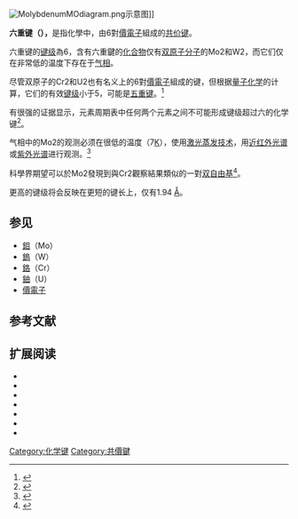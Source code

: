 {{noteTA|G1=Chemistry}}
[[File:MolybdenumMOdiagram.png|thumb]]示意图]]

'''六重键（'''{{Lang-en|Sextuple Bond}}'''），'''是指化學中，由6對[[價電子|價電子]]組成的[[共价键|共价键]]。

六重键的[[键级|键级]]為6，含有六重鍵的[[化合物|化合物]]仅有[[双原子分子|双原子分子]]的<chem>Mo2</chem>和<chem>W2</chem>，而它们仅在非常低的温度下存在于[[氣相|气相]]。

尽管双原子的<chem>Cr2</chem>和<chem>U2</chem>也有名义上的6對[[價電子|價電子]]組成的键，但根据[[量子化学|量子化学]]的计算，它们的有效[[键级|键级]]小于5，可能是[[五重键|五重键]]。<ref>{{Cite journal|title=Reaching the Maximum Multiplicity of the Covalent Chemical Bond|url=http://onlinelibrary.wiley.com/doi/10.1002/ange.200603600/abstract|last=Roos|first=Björn O.|last2=Borin|first2=Antonio C.|date=2007-02-19|journal=Angewandte Chemie|issue=9|doi=10.1002/ange.200603600|volume=119|pages=1491–1494|language=en|issn=1521-3757|last3=Gagliardi|first3=Laura|access-date=2018-01-30|archive-date=2018-01-30|archive-url=https://web.archive.org/web/20180130205904/http://onlinelibrary.wiley.com/doi/10.1002/ange.200603600/abstract|dead-url=no}}</ref>

有很强的证据显示，元素周期表中任何两个元素之间不可能形成键级超过六的化学键<ref>{{cite journal | last = Roos | first = Björn O. | coauthors = Antonio C. Borin, and Laura Gagliardi | year = 2007 | title = Reaching the Maximum Multiplicity of the Covalent Chemical Bond | journal = [[Angewandte_Chemie_International_Edition|Angewandte Chemie International Edition]] | doi = 10.1002/anie.200603600 }}</ref>。

气相中的<chem>Mo2</chem>的观测必须在很低的温度（7[[开尔文|K]]），使用[[激光蒸发技术|激光蒸发技术]]，用[[近红外光谱|近红外光谱]]或[[紫外光谱|紫外光谱]]进行观测。<ref>{{cite journal | title = On the dimers of the VIB group: a new NIR electronic state of Mo<sub>2</sub> | author = D. Kraus, M. Lorenz and V. E. Bondybey | journal = [[PhysChemComm|PhysChemComm]] | year = 2001 | volume = 4 | pages = 44 - 48 | doi = 10.1039/b104063b}}</ref> 

科學界期望可以於<chem>Mo2</chem>發現到與<chem>Cr2</chem>觀察結果類似的一對[[双自由基|双自由基]]<ref>{{cite journal | title = The Many Ways To Have a Quintuple Bond | author = Gabriel Merino, Kelling J. Donald, Jason S. D’Acchioli, and Roald Hoffmann | journal = [[J._Am._Chem._Soc.|J. Am. Chem. Soc.]] | year = 2007 | volume = 129 | issue = 49 | pages = 15295 -15302 | doi = 10.1021/ja075454b}}</ref>。 

更高的键级将会反映在更短的键长上，仅有1.94 [[埃格斯特朗_(单位)|Å]]。{{Fact}}

== 参见 ==
*[[钼|鉬]]（<chem>Mo</chem>）
*[[钨|鎢]]（<chem>W</chem>）
*[[铬|鉻]]（<chem>Cr</chem>）
*[[鈾|鈾]]（<chem>U</chem>）
*[[價電子|價電子]]

== 参考文献 ==
{{reflist}}

== 扩展阅读 ==
{{refbegin|2}}
*{{cite journal|doi=10.1021/ja00540a034|title=Dimolybdenum: nature of the sextuple bond|year=1980|author=Bruce E. Bursten; F. Albert Cotton; Michael B. Hall|journal=Journal of the American Chemical Society|volume=102|pages=6348|issue=20}}
*{{cite journal|doi=10.1016/j.chemphys.2007.05.028|title=A theoretical study of the binding and electronic spectrum of the Mo2 molecule|year=2008|author=Borin, A|journal=Chemical Physics|volume=343|pages=210|last2=Gobbo|first2=João Paulo|last3=Roos|first3=Björn O.|issue=2–3}}
*{{cite journal|doi=10.1021/j150603a001|title=The "sextuple" bond of chromium dimer|year=1981|author=Marvin M. Goodgame; William A. Goddard I I I|journal=The Journal of Physical Chemistry|volume=85|pages=215|issue=3}}
*{{cite journal|doi=10.1073/pnas.0610364104|author=Chisholm, Mh|title=Metal to metal multiple bonds in ordered assemblies|volume=104|issue=8|pages=2563–70|pmid=17299047|pmc=1815223|journal=Proceedings of the National Academy of Sciences of the United States of America|url=http://www.pnas.org/cgi/pmidlookup?view=long&pmid=17299047|format=Free full text|date=Feb 2007|access-date=2012-08-12|archive-date=2020-01-24|archive-url=https://web.archive.org/web/20200124224424/http://www.pnas.org/cgi/pmidlookup?view=long&pmid=17299047|dead-url=no}}
*{{cite journal|title=Metal-metal bond energies in diatomic molybdenum, octachloromolybdate (Mo2Cl84-), and molybdenum formate (Mo2(O2CH)4)|url=https://archive.org/details/sim_journal-of-computational-chemistry_1980_spring_1_1/page/59|author=Norman, Joe G., Jr.; Ryan, P. Barry|journal=Journal of Computational Chemistry|year=1980|volume=1|issue=1|pages=59–63|doi=10.1002/jcc.540010107}}
*{{cite journal|title=Electron correlation and the nature of the sextuple bond in the dimolybdenum molecule|author= Atha, P. M.; Hillier, I. H.; Guest, M. F.|journal=Chemical Physics Letters|year=1980|volume=75|issue=1|pages=84–86|doi=10.1016/0009-2614(80)80469-6}}
*{{cite journal|title=Theoretical study of the electronic structure of the transition metal dimers, discandium, dichromium, dimolybdenum, and dinickel|author=Wood, Carol; Doran, Mark; Hillier, Ian H.; Guest, Martyn F.|journal=Faraday Symp. R. Soc. Chem.|year=1980|volume=14|issue=Diatomic Met. Met. Clusters|pages=159–169|doi=10.1039/fs9801400159}}
{{refend}}

{{Diatomicelements}}
{{化学键}}
{{Chemical bonding theory|state=autocollapse}}

[[Category:化学键|Category:化学键]]
[[Category:共價鍵|Category:共價鍵]]
